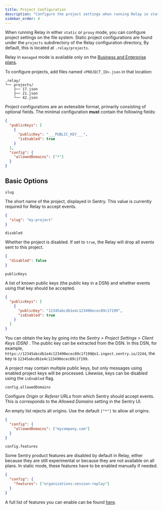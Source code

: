 ```yaml
---
title: Project Configuration
description: "Configure the project settings when running Relay in static or proxy mode."
sidebar_order: 4
---
```


When running Relay in either `static` or `proxy` mode, you can configure project settings on the file system. Static project configurations are found under the `projects` subdirectory of the Relay configuration directory, By default, this is located at `.relay/projects`.

<Alert>

Relay in `managed` mode is available only on the [Business and Enterprise plans](https://sentry.io/pricing/).

</Alert>

To configure projects, add files named `<PROJECT_ID>.json` in that location:

```
.relay/
└── projects/
    ├── 17.json
    ├── 21.json
    └── 42.json
```

Project configurations are an extensible format, primarily consisting of optional
fields. The minimal configuration **must** contain the following fields:

```json
{
  "publicKeys": [
    {
      "publicKey": "___PUBLIC_KEY___",
      "isEnabled": true
    }
  ],
  "config": {
    "allowedDomains": ["*"]
  }
}
```

## Basic Options

`slug`

The short name of the project, displayed in Sentry. This value is currently
required for Relay to accept events.

```json
{
  "slug": "my-project"
}
```

`disabled`

Whether the project is disabled. If set to `true`, the Relay will drop all
events sent to this project.

```json
{
  "disabled": false
}
```

`publicKeys`

A list of known public keys (the public key in a DSN) and whether events using
that key should be accepted.

```json
{
  "publicKeys": [
    {
      "publicKey": "12345abcdb1e4c123490ecec89c1f199",
      "isEnabled": true
    }
  ]
}
```

You can obtain the key by going into the _Sentry > Project Settings > Client Keys (DSN)_ . The public key can be extracted from the DSN. In this DSN, for example, `https://12345abcdb1e4c123490ecec89c1f199@o1.ingest.sentry.io/2244`, the key is `12345abcdb1e4c123490ecec89c1f199`.

A project may contain multiple public keys, but only messages using enabled project keys will be processed. Likewise, keys can be disabled using the `isEnabled` flag.

`config.allowedDomains`

Configure _Origin_ or _Referer_ URLs from which Sentry should accept events.
This is corresponds to the _Allowed Domains_ setting in the Sentry UI.

  <Alert level="warning" title="Warning">

An empty list rejects all origins. Use the default `["*"]` to allow all origins.

  </Alert>

```json
{
  "config": {
    "allowedDomains": ["mycompany.com"]
  }
}
```

`config.features`

Some Sentry product features are disabled by default in Relay, either because they are still experimental or because they are not available on all plans. In static mode, these features have to be enabled manually if needed.

```json
{
  "config": {
    "features": ["organizations:session-replay"]
  }
}
```

A full list of features you can enable can be found [here](https://getsentry.github.io/relay/relay_dynamic_config/enum.Feature.html#variants).
